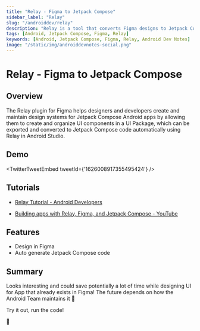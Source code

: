 ```yaml
---
title: "Relay - Figma to Jetpack Compose"
sidebar_label: "Relay"
slug: "/androiddev/relay"
description: "Relay is a tool that converts Figma designs to Jetpack Compose code."
tags: [Android, Jetpack Compose, Figma, Relay]
keywords: [Android, Jetpack Compose, Figma, Relay, Android Dev Notes]
image: "/static/img/androiddevnotes-social.png"
---
```



# Relay - Figma to Jetpack Compose

## Overview

The Relay plugin for Figma helps designers and developers create and maintain design systems for Jetpack Compose Android apps by allowing them to create and organize UI components in a UI Package, which can be exported and converted to Jetpack Compose code automatically using Relay in Android Studio.

## Demo

<TwitterTweetEmbed
  tweetId={'1626008917355495424'}
/>

## Tutorials

* [Relay Tutorial - Android Developers](https://developer.android.com/jetpack/compose/tooling/relay/basic-tutorial)

* [Building apps with Relay, Figma, and Jetpack Compose - YouTube](https://www.youtube.com/watch?v=NOfW1-ijKe4)

## Features

* Design in Figma
* Auto generate Jetpack Compose code

## Summary

Looks interesting and could save potentially a lot of time while designing UI for App that already exists in Figma! The future depends on how the Android Team maintains it 🤞

Try it out, run the code!

🐣
